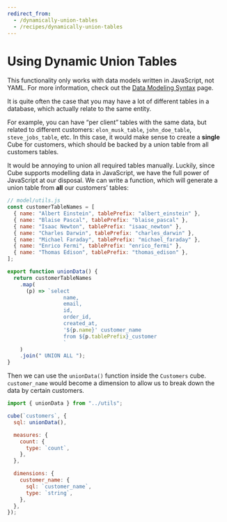 ```yaml
---
redirect_from:
  - /dynamically-union-tables
  - /recipes/dynamically-union-tables
---
```


# Using Dynamic Union Tables

<InfoBox>

This functionality only works with data models written in JavaScript, not YAML.
For more information, check out the [Data Modeling Syntax][ref-modeling-syntax]
page.

</InfoBox>

It is quite often the case that you may have a lot of different tables in a
database, which actually relate to the same entity.

For example, you can have “per client” tables with the same data, but related to
different customers: `elon_musk_table`, `john_doe_table`, `steve_jobs_table`,
etc. In this case, it would make sense to create a **single** Cube for
customers, which should be backed by a union table from all customers tables.

It would be annoying to union all required tables manually. Luckily, since Cube
supports modelling data in JavaScript, we have the full power of JavaScript at
our disposal. We can write a function, which will generate a union table from
**all** our customers’ tables:

```javascript
// model/utils.js
const customerTableNames = [
  { name: "Albert Einstein", tablePrefix: "albert_einstein" },
  { name: "Blaise Pascal", tablePrefix: "blaise_pascal" },
  { name: "Isaac Newton", tablePrefix: "isaac_newton" },
  { name: "Charles Darwin", tablePrefix: "charles_darwin" },
  { name: "Michael Faraday", tablePrefix: "michael_faraday" },
  { name: "Enrico Fermi", tablePrefix: "enrico_fermi" },
  { name: "Thomas Edison", tablePrefix: "thomas_edison" },
];

export function unionData() {
  return customerTableNames
    .map(
      (p) => `select
                  name,
                  email,
                  id,
                  order_id,
                  created_at,
                  '${p.name}' customer_name
                  from ${p.tablePrefix}_customer
                  `
    )
    .join(" UNION ALL ");
}
```

Then we can use the `unionData()` function inside the `Customers` cube.
`customer_name` would become a dimension to allow us to break down the data by
certain customers.

```javascript
import { unionData } from "../utils";

cube(`customers`, {
  sql: unionData(),

  measures: {
    count: {
      type: `count`,
    },
  },

  dimensions: {
    customer_name: {
      sql: `customer_name`,
      type: `string`,
    },
  },
});
```

[ref-modeling-syntax]: /product/data-modeling/fundamentals/syntax
